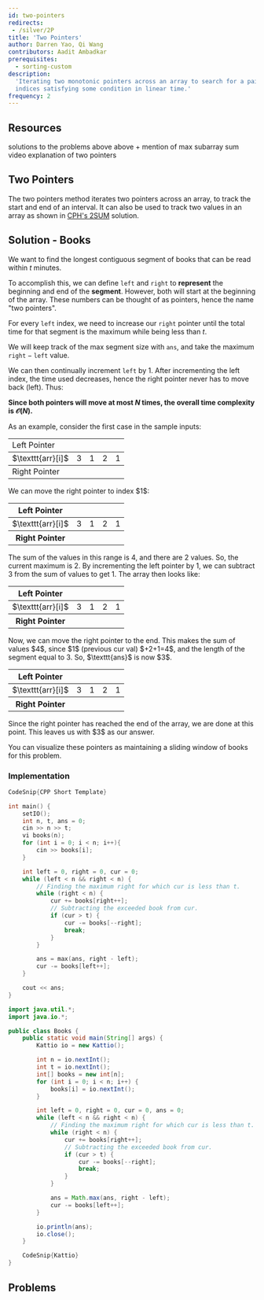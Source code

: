 ```yaml
---
id: two-pointers
redirects:
 - /silver/2P
title: 'Two Pointers'
author: Darren Yao, Qi Wang
contributors: Aadit Ambadkar
prerequisites:
  - sorting-custom
description:
  'Iterating two monotonic pointers across an array to search for a pair of
  indices satisfying some condition in linear time.'
frequency: 2
---
```


<Problems problems="sample" />

## Resources

<Resources>
	<Resource source="CPH" title="8.1 - Two Pointers" starred>
		solutions to the problems above
	</Resource>
	<Resource source="IUSACO" title="14.1 - Two Pointers">
		above + mention of max subarray sum
	</Resource>
	<Resource
		source="CF"
		title="CF Edu"
		url="https://codeforces.com/edu/course/2/lesson/9"
		starred
	>
		video explanation of two pointers
	</Resource>
</Resources>

## Two Pointers

The two pointers method iterates two pointers across an array, to track the start and end
of an interval. It can also be used to track two values in an array as shown in [CPH's 2SUM](https://usaco.guide/CPH.pdf#page=87) solution. 

<FocusProblem problem="book" />

## Solution - Books

We want to find the longest contiguous segment of books that can be read within $t$ minutes. 

To accomplish this, we can define $\texttt{left}$ and $\texttt{right}$ to **represent** the beginning and end of the **segment**. However, both will start at the beginning of the array. These numbers can be thought of as pointers, hence the name "two pointers".

For every $\texttt{left}$ index, we need to increase our $\texttt{right}$ pointer until the total time for that segment is the maximum while being less than $t$.

We will keep track of the max segment size with $\texttt{ans}$, and take the maximum $\texttt{right} - \texttt{left}$ value.

We can then continually increment $\texttt{left}$ by 1. After incrementing the left index, the time used decreases, hence the right pointer never has to move back (left). Thus:

**Since both pointers will move at most $N$ times, the overall time complexity is $\mathcal{O}(N)$.**

As an example, consider the first case in the sample inputs:
<center>
<table>
	<tbody>
		<tr>
			<td>Left Pointer</td>
			<th className="bg-yellow-100 dark:bg-yellow-800"></th>
			<th></th>
			<th></th>
			<th></th>
		</tr>
	</tbody>
	<tbody>
		<tr>
			<td>$\texttt{arr}[i]$</td>
			<td>3</td>
			<td>1</td>
			<td>2</td>
			<td>1</td>
		</tr>
	</tbody>
	<tbody>
		<tr>
			<td>Right Pointer</td>
			<th className="bg-yellow-100 dark:bg-yellow-800"></th>
			<th></th>
			<th></th>
			<th></th>
		</tr>
	</tbody>
</table>
</center>
We can move the right pointer to index $1$:
<center>
<table>
	<tbody>
		<tr>
			<th>Left Pointer</th>
			<th className="bg-yellow-100 dark:bg-yellow-800"></th>
			<th></th>
			<th></th>
			<th></th>
		</tr>
	</tbody>
	<tbody>
		<tr>
			<td>$\texttt{arr}[i]$</td>
			<td>3</td>
			<td>1</td>
			<td>2</td>
			<td>1</td>
		</tr>
	</tbody>
	<tbody>
		<tr>
			<th>Right Pointer</th>
			<th></th>
			<th className="bg-yellow-100 dark:bg-yellow-800"></th>
			<th></th>
			<th></th>
		</tr>
	</tbody>
</table>
</center>
The sum of the values in this range is 4, and there are 2 values. So, the current maximum is 2. By incrementing the left pointer by 1, we can subtract 3 from the sum of values to get 1. The array then looks like:
<center>
<table>
	<tbody>
		<tr>
			<th>Left Pointer</th>
			<th></th>
			<th className="bg-yellow-100 dark:bg-yellow-800"></th>
			<th></th>
			<th></th>
		</tr>
	</tbody>
	<tbody>
		<tr>
			<td>$\texttt{arr}[i]$</td>
			<td>3</td>
			<td>1</td>
			<td>2</td>
			<td>1</td>
		</tr>
	</tbody>
	<tbody>
		<tr>
			<th>Right Pointer</th>
			<th></th>
			<th className="bg-yellow-100 dark:bg-yellow-800"></th>
			<th></th>
			<th></th>
		</tr>
	</tbody>
</table>
</center>
Now, we can move the right pointer to the end. This makes the sum of values $4$, since $1$ (previous cur val) $+2+1=4$, and the length of the segment equal to 3. So, $\texttt{ans}$ is now $3$.
<center>
<table>
	<tbody>
		<tr>
			<th>Left Pointer</th>
			<th></th>
			<th className="bg-yellow-100 dark:bg-yellow-800"></th>
			<th></th>
			<th></th>
		</tr>
	</tbody>
	<tbody>
		<tr>
			<td>$\texttt{arr}[i]$</td>
			<td>3</td>
			<td>1</td>
			<td>2</td>
			<td>1</td>
		</tr>
	</tbody>
	<tbody>
		<tr>
			<th>Right Pointer</th>
			<th></th>
			<th></th>
			<th></th>
			<th className="bg-yellow-100 dark:bg-yellow-800"></th>
		</tr>
	</tbody>
</table>
</center>
Since the right pointer has reached the end of the array, we are done at this point. This leaves us with $3$ as our answer.

<Info title="Pro Tip">

You can visualize these pointers as maintaining a sliding window of books for this problem.

</Info>

### Implementation

<LanguageSection>

<CPPSection>

```cpp
CodeSnip{CPP Short Template}

int main() {
	setIO();
	int n, t, ans = 0;
	cin >> n >> t;
	vi books(n);
	for (int i = 0; i < n; i++){
		cin >> books[i];
	}

	int left = 0, right = 0, cur = 0;
	while (left < n && right < n) {
		// Finding the maximum right for which cur is less than t.
		while (right < n) {
			cur += books[right++];
			// Subtracting the exceeded book from cur.
			if (cur > t) {
				cur -= books[--right]; 
				break;
			}
		}

		ans = max(ans, right - left);
		cur -= books[left++];
	}

	cout << ans;
}
```

</CPPSection>

<JavaSection>

```java
import java.util.*;
import java.io.*;

public class Books {
	public static void main(String[] args) {
		Kattio io = new Kattio();

		int n = io.nextInt();
		int t = io.nextInt();
		int[] books = new int[n];
		for (int i = 0; i < n; i++) {
			books[i] = io.nextInt();
		}

		int left = 0, right = 0, cur = 0, ans = 0;
		while (left < n && right < n) {
			// Finding the maximum right for which cur is less than t.
			while (right < n) {
				cur += books[right++];
				// Subtracting the exceeded book from cur.
				if (cur > t) {
					cur -= books[--right]; 
					break;
				}
			}

			ans = Math.max(ans, right - left);
			cur -= books[left++];
		}

		io.println(ans);
		io.close();
	}

	CodeSnip{Kattio}
}
```

</JavaSection>

</LanguageSection>

## Problems

<Problems problems="ad" />
